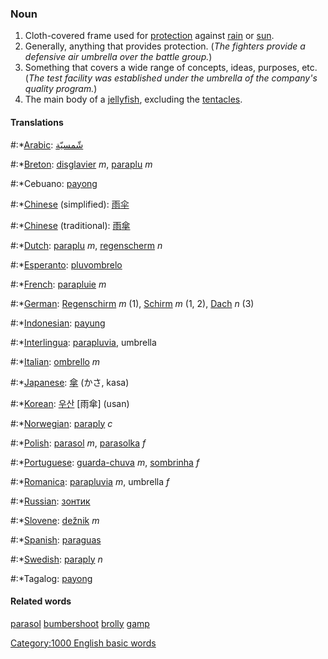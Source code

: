 ===Noun===
#Cloth-covered frame used for [[protection]] against [[rain]] or [[sun]].
#Generally, anything that provides protection.  (''The fighters provide a defensive air umbrella over the battle group.'')
#Something that covers a wide range of concepts, ideas, purposes, etc. (''The test facility was established under the umbrella of the company's quality program.'')
#The main body of a [[jellyfish]], excluding the [[tentacle]]s.

====Translations====
#:*[[Arabic]]: [[شّمسيّة]]
#:*[[Breton]]: [[disglavier]] ''m'', [[paraplu]] ''m''
#:*Cebuano: [[payong]]
#:*[[Chinese]] (simplified): [[雨]][[伞]]
#:*[[Chinese]] (traditional): [[雨]][[傘]]
#:*[[Dutch]]: [[paraplu]] ''m'', [[regenscherm]] ''n''
#:*[[Esperanto]]: [[pluvombrelo]]
#:*[[French]]: [[parapluie]] ''m''
#:*[[German]]: [[Regenschirm]] ''m'' (1), [[Schirm]] ''m'' (1, 2), [[Dach]] ''n'' (3)
#:*[[Indonesian]]: [[payung]]
#:*[[Interlingua]]: [[parapluvia]], umbrella
#:*[[Italian]]: [[ombrello]] ''m''
#:*[[Japanese]]: [[傘]] (かさ, kasa)
#:*[[Korean]]: [[우산]] [雨傘] (usan)
#:*[[Norwegian]]: [[paraply]] ''c''
#:*[[Polish]]: [[parasol]] ''m'', [[parasolka]] ''f''
#:*[[Portuguese]]: [[guarda-chuva]] ''m'', [[sombrinha]] ''f''
#:*[[Romanica]]: [[parapluvia]] ''m'', umbrella ''f''
#:*[[Russian]]: [[зонтик]]
#:*[[Slovene]]: [[dežnik]] ''m''
#:*[[Spanish]]: [[paraguas]]
#:*[[Swedish]]: [[paraply]] ''n''
#:*Tagalog: [[payong]]

====Related words====
[[parasol]]
[[bumbershoot]]
[[brolly]]
[[gamp]]
[[Category:1000 English basic words]]